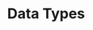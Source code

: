 ---
id: "php_tf_easy_006"
questionType: "TRUE_FALSE"
title: "Data Types"
statement: "PHP has a built-in data type called 'integer'."
difficulty: "EASY"
category: "PHP"
correctAnswer: true
explanation: "integer is one of PHP's primitive data types."
---